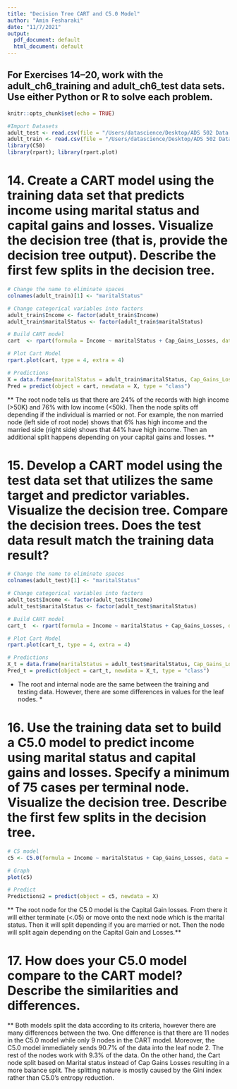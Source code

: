 ```yaml
---
title: "Decision Tree CART and C5.0 Model"
author: "Amin Fesharaki"
date: "11/7/2021"
output:
  pdf_document: default
  html_document: default
---
```

## For Exercises 14–20, work with the adult_ch6_training and adult_ch6_test data sets. Use either Python or R to solve each problem.

```r
knitr::opts_chunk$set(echo = TRUE)
```

```r
#Import Datasets
adult_test <- read.csv(file = "/Users/datascience/Desktop/ADS 502 Data Sets/Website Data Sets/adult_ch6_test.csv")
adult_train <- read.csv(file = "/Users/datascience/Desktop/ADS 502 Data Sets/Website Data Sets/adult_ch6_training.csv")
library(C50) 
library(rpart); library(rpart.plot)
```

# 14. Create a CART model using the training data set that predicts income using marital status and capital gains and losses. Visualize the decision tree (that is, provide the decision tree output). Describe the first few splits in the decision tree.
```r
# Change the name to eliminate spaces
colnames(adult_train)[1] <- "maritalStatus"

# Change categorical variables into factors
adult_train$Income <- factor(adult_train$Income)
adult_train$maritalStatus <- factor(adult_train$maritalStatus)

# Build CART model
cart  <- rpart(formula = Income ~ maritalStatus + Cap_Gains_Losses, data = adult_train, method = "class")

# Plot Cart Model
rpart.plot(cart, type = 4, extra = 4) 

# Predictions
X = data.frame(maritalStatus = adult_train$maritalStatus, Cap_Gains_Losses = adult_train$Cap_Gains_Losses)
Pred = predict(object = cart, newdata = X, type = "class")
```
** The root node tells us that there are 24% of the records with high income (>50K) and 76% with low income (<50k). Then the node splits off depending if the individual is married or not. For example, the non married node (left side of root node) shows that 6% has high income and the married side (right side) shows that 44% have high income. Then an additional split happens depending on your capital gains and losses. ** 

# 15. Develop a CART model using the test data set that utilizes the same target and predictor variables. Visualize the decision tree. Compare the decision trees. Does the test data result match the training data result?
```r
# Change the name to eliminate spaces
colnames(adult_test)[1] <- "maritalStatus"

# Change categorical variables into factors
adult_test$Income <- factor(adult_test$Income)
adult_test$maritalStatus <- factor(adult_test$maritalStatus)

# Build CART model
cart_t  <- rpart(formula = Income ~ maritalStatus + Cap_Gains_Losses, data = adult_test, method = "class")

# Plot Cart Model
rpart.plot(cart_t, type = 4, extra = 4) 

# Predictions
X_t = data.frame(maritalStatus = adult_test$maritalStatus, Cap_Gains_Losses = adult_test$Cap_Gains_Losses)
Pred_t = predict(object = cart_t, newdata = X_t, type = "class")
```
* The root and internal node are the same between the training and testing data. However, there are some differences in values for the leaf nodes. *

# 16. Use the training data set to build a C5.0 model to predict income using marital status and capital gains and losses. Specify a minimum of 75 cases per terminal node. Visualize the decision tree. Describe the first few splits in the decision tree.
```r
# C5 model 
c5 <- C5.0(formula = Income ~ maritalStatus + Cap_Gains_Losses, data = adult_train, control = C5.0Control(minCases = 75))

# Graph
plot(c5)

# Predict
Predictions2 = predict(object = c5, newdata = X)
```
** The root node for the C5.0 model is the Capital Gain losses. From there it will either terminate (<.05) or move onto the next node which is the marital status. Then it will split depending if you are married or not. Then the node will split again depending on the Capital Gain and Losses.** 

# 17. How does your C5.0 model compare to the CART model? Describe the similarities and differences.
**  Both models split the data according to its criteria, however there are many differences between the two. One difference is that there are 11 nodes in the C5.0 model while only 9 nodes in the CART model. Moreover, the C5.0 model immediately sends 90.7% of the data into the leaf node 2. The rest of the nodes work with 9.3% of the data. On the other hand, the Cart node split based on Marital status instead of Cap Gains Losses resulting in a more balance split. The splitting nature is mostly caused by the Gini index rather than C5.0's entropy reduction.  

